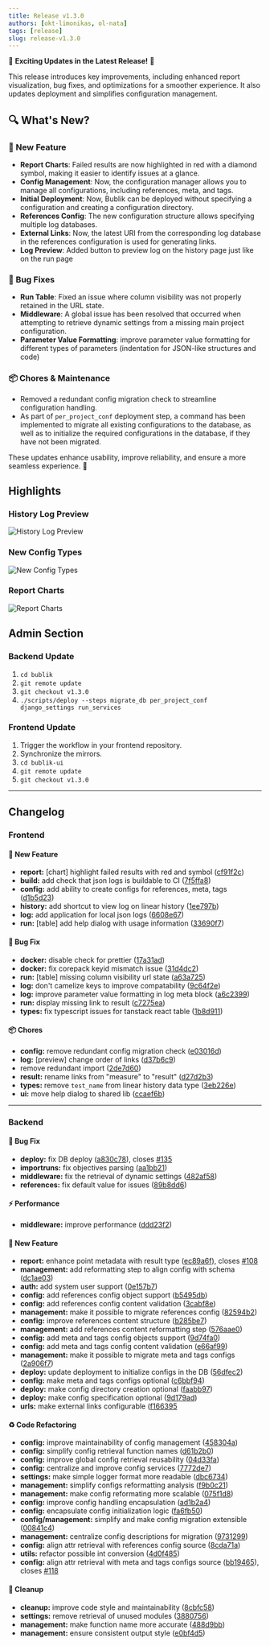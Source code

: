 ```yaml
---
title: Release v1.3.0
authors: [okt-limonikas, ol-nata]
tags: [release]
slug: release-v1.3.0
---
```


🎉 **Exciting Updates in the Latest Release!** 🎉

This release introduces key improvements, including enhanced report visualization, bug fixes, and optimizations for a smoother experience. It also updates deployment and simplifies configuration management.

## 🔍 What's New?

### 🚀 New Feature

- **Report Charts**: Failed results are now highlighted in red with a diamond symbol, making it easier to identify issues at a glance.
- **Config Management**: Now, the configuration manager allows you to manage all configurations, including references, meta, and tags.
- **Initial Deployment**: Now, Bublik can be deployed without specifying a configuration and creating a configuration directory.
- **References Config**: The new configuration structure allows specifying multiple log databases.
- **External Links**: Now, the latest URI from the corresponding log database in the references configuration is used for generating links.
- **Log Preview**: Added button to preview log on the history page just like on the run page

### 🐛 Bug Fixes

- **Run Table**: Fixed an issue where column visibility was not properly retained in the URL state.
- **Middleware**: A global issue has been resolved that occurred when attempting to retrieve dynamic settings from a missing main project configuration.
- **Parameter Value Formatting**: improve parameter value formatting for different types of parameters (indentation for JSON-like structures and code)

### 📦 Chores & Maintenance

- Removed a redundant config migration check to streamline configuration handling.
- As part of `per_project_conf` deployment step, a command has been implemented to migrate all existing configurations to the database, as well as to initialize the required configurations in the database, if they have not been migrated.

These updates enhance usability, improve reliability, and ensure a more seamless experience. 🚀

<!--truncate-->

## Highlights

### History Log Preview

![History Log Preview](./img/history-log-preview.webp)

### New Config Types

![New Config Types](./img/config-new-types.webp)

### Report Charts

![Report Charts](./img/report-chart.webp)

## Admin Section

### Backend Update

1. `cd bublik`
2. `git remote update`
3. `git checkout v1.3.0`
4. `./scripts/deploy --steps migrate_db per_project_conf django_settings run_services`

### Frontend Update

1. Trigger the workflow in your frontend repository.
2. Synchronize the mirrors.
3. `cd bublik-ui`
4. `git remote update`
5. `git checkout v1.3.0`

---

## Changelog

### Frontend

#### 🚀 New Feature

- **report:** [chart] highlight failed results with red and symbol ([cf91f2c](https://github.com/ts-factory/bublik-ui/commit/cf91f2c8e9b97e4201e37f2aa6a2d5b7b9922d5a))
- **build:** add check that json logs is buildable to CI ([7f5ffa8](https://github.com/ts-factory/bublik-ui/commit/7f5ffa8c5d5d7cf9f32536f8b3d6d1c109ab2c91))
- **config:** add ability to create configs for references, meta, tags ([d1b5d23](https://github.com/ts-factory/bublik-ui/commit/d1b5d23af5f01ccc652ef5bc799f396e3070bbcc))
- **history:** add shortcut to view log on linear history ([1ee797b](https://github.com/ts-factory/bublik-ui/commit/1ee797bf113a55cef4fd8f9371896a4ece72aa4f))
- **log:** add application for local json logs ([6608e67](https://github.com/ts-factory/bublik-ui/commit/6608e67946e01dcf947f0df2bd9d80086fe32264))
- **run:** [table] add help dialog with usage information ([33690f7](https://github.com/ts-factory/bublik-ui/commit/33690f7887a499a5132b46e452e674cbcd3dbc12))

#### 🐛 Bug Fix

- **docker:** disable check for prettier ([17a31ad](https://github.com/ts-factory/bublik-ui/commit/17a31adcb949c6e81fbf91c0f3acdbde2104f37c))
- **docker:** fix corepack keyid mismatch issue ([31d4dc2](https://github.com/ts-factory/bublik-ui/commit/31d4dc203c031eea0d3588cde9df9d3b45a7101b))
- **run:** [table] missing column visibility url state ([a63a725](https://github.com/ts-factory/bublik-ui/commit/a63a725f7bc1a97700e6b5d44ddae3a3f948e980))
- **log:** don't camelize keys to improve compatability ([9c64f2e](https://github.com/ts-factory/bublik-ui/commit/9c64f2ec3dad33ca3e407b24a3bcc37239d995bf))
- **log:** improve parameter value formatting in log meta block ([a6c2399](https://github.com/ts-factory/bublik-ui/commit/a6c2399c2003a821a6c7dd65701ed7a05b461e7d))
- **run:** display missing link to result ([c7275ea](https://github.com/ts-factory/bublik-ui/commit/c7275eaaea3ca008bbc72070324f3048bbc8e23b))
- **types:** fix typescript issues for tanstack react table ([1b8d911](https://github.com/ts-factory/bublik-ui/commit/1b8d911064afdba01d0c8ee228f0a891221b15eb))

#### 📦 Chores

- **config:** remove redundant config migration check ([e03016d](https://github.com/ts-factory/bublik-ui/commit/e03016d53b6a868b50fb26e52678526a9a70a200))
- **log:** [preview] change order of links ([d37b6c9](https://github.com/ts-factory/bublik-ui/commit/d37b6c9499697ab190fcd7935a0b2ebb70c7e713))
- remove redundant import ([2de7d60](https://github.com/ts-factory/bublik-ui/commit/2de7d60338f92d9e537a6ae94084eeb9a21bfa57))
- **result:** rename links from "measure" to "result" ([d27d2b3](https://github.com/ts-factory/bublik-ui/commit/d27d2b3c789c9f8270bc9111fc1a6230a283a87f))
- **types:** remove `test_name` from linear history data type ([3eb226e](https://github.com/ts-factory/bublik-ui/commit/3eb226ecffe606d3e344d248cc771ee79b2c50b5))
- **ui:** move help dialog to shared lib ([ccaef6b](https://github.com/ts-factory/bublik-ui/commit/ccaef6b27ba879e4fab1cdee2466446e776c40ec))

---

### Backend

#### 🐛 Bug Fix

- **deploy:** fix DB deploy ([a830c78](https://github.com/ts-factory/bublik/commit/a830c784b6d93745d1dc77c2e6db9ee6a6c28c91)), closes [#135](https://github.com/ts-factory/bublik/issues/135)
- **importruns:** fix objectives parsing ([aa1bb21](https://github.com/ts-factory/bublik/commit/aa1bb215665bcf9ede0a29477b0c3b647623f49e))
- **middleware:** fix the retrieval of dynamic settings ([482af58](https://github.com/ts-factory/bublik/commit/482af58943a0673e4144d97feb6e1907835d39c8))
- **references:** fix default value for issues ([89b8dd6](https://github.com/ts-factory/bublik/commit/89b8dd60b50441a58d3ba3556c4f1b59b1edb9d7))

#### ⚡ Performance

- **middleware:** improve performance ([ddd23f2](https://github.com/ts-factory/bublik/commit/ddd23f2f4a67207c2923e3ba0076d6cf778166d5))

#### 🚀 New Feature

- **report:** enhance point metadata with result type ([ec89a6f](https://github.com/ts-factory/bublik/commit/ec89a6f7969009cc5d9a3d8809f4f4203e933ab6)), closes [#108](https://github.com/ts-factory/bublik/issues/108)
- **management:** add reformatting step to align config with schema ([dc1ae03](https://github.com/ts-factory/bublik/commit/dc1ae033ed92e662b36d928d5b65c498344d8d37))
- **auth:** add system user support ([0e157b7](https://github.com/ts-factory/bublik/commit/0e157b788d81502700ca2e86580c8691a8de57bc))
- **config:** add references config object support ([b5495db](https://github.com/ts-factory/bublik/commit/b5495db6f93af8405fb7092fe67d85e94f31fbbf))
- **config:** add references config content validation ([3cabf8e](https://github.com/ts-factory/bublik/commit/3cabf8e2d3fda8b97dd377d40564e0940271e9a6))
- **management:** make it possible to migrate references config ([82594b2](https://github.com/ts-factory/bublik/commit/82594b2c16098340135522e68b6d80280b1b3aed))
- **config:** improve references content structure ([b285be7](https://github.com/ts-factory/bublik/commit/b285be7cc0cbb4e7466d2c0d6177ba42fd7280ff))
- **management:** add references content reformatting step ([576aae0](https://github.com/ts-factory/bublik/commit/576aae090aa13f7381bb441c778f4d38856a0e82))
- **config:** add meta and tags config objects support ([9d74fa0](https://github.com/ts-factory/bublik/commit/9d74fa06ea88d05d9d5679abe107ac3de332b4ff))
- **config:** add meta and tags config content validation ([e66af99](https://github.com/ts-factory/bublik/commit/e66af99e1809fd249b7bc16945df71491fe7f551))
- **management:** make it possible to migrate meta and tags configs ([2a906f7](https://github.com/ts-factory/bublik/commit/2a906f72760cc2167f4d8ba64aae3e03159ac2ee))
- **deploy:** update deployment to initialize configs in the DB ([56dfec2](https://github.com/ts-factory/bublik/commit/56dfec2863ba3c7a0ff709f25f7383e328b962c1))
- **config:** make meta and tags configs optional ([c6bbf94](https://github.com/ts-factory/bublik/commit/c6bbf9463bfdb8c18f4b16c6b37c92d5ffae31c4))
- **deploy:** make config directory creation optional ([faabb97](https://github.com/ts-factory/bublik/commit/faabb974569fbceeb2835bb58509f490377279c8))
- **deploy:** make config specification optional ([9d179ad](https://github.com/ts-factory/bublik/commit/9d179adbd87db5e28bb383e7157153b1119dcc43))
- **urls:** make external links configurable ([f166395](https://github.com/ts-factory/bublik/commit/f1663959735b8780828bb2254c98f58f43f2afeb)

#### ♻️ Code Refactoring

- **config:** improve maintainability of config management ([458304a](https://github.com/ts-factory/bublik/commit/458304a65a1531d3b29272644d91ca6ff0d422a4))
- **config:** simplify config retrieval function names ([d61b2b0](https://github.com/ts-factory/bublik/commit/d61b2b0522c1a25ab21fee9f93f55eeee0c4224c))
- **config:** improve global config retrieval reusability ([04d33fa](https://github.com/ts-factory/bublik/commit/04d33fa6280e11cbb48daa74e1def1fdb0a86571))
- **config:** centralize and improve config services ([7772de7](https://github.com/ts-factory/bublik/commit/7772de7263917acbd303472fae00c8c43971ffeb))
- **settings:** make simple logger format more readable ([dbc6734](https://github.com/ts-factory/bublik/commit/dbc6734219f18985d970b16cffa4208725835751))
- **management:** simplify configs reformatting analysis ([f9b0c21](https://github.com/ts-factory/bublik/commit/f9b0c21eff58df09bf7146c05fa9eea042a88b8c))
- **management:** make config reformating more scalable ([075f1d8](https://github.com/ts-factory/bublik/commit/075f1d80717ab517d539d60e4aabc5bfdcdf5d5a))
- **config:** improve config handling encapsulation ([ad1b2a4](https://github.com/ts-factory/bublik/commit/ad1b2a438d88fb20bd6ceb78b1c4f650812dd416))
- **config:** encapsulate config initialization logic ([fa6fb50](https://github.com/ts-factory/bublik/commit/fa6fb50785786efdc082b0ae13294b82d442a641))
- **config/management:** simplify and make config migration extensible ([00841c4](https://github.com/ts-factory/bublik/commit/00841c486dc506dd12c934d97fa7ba95f4b9fb8c))
- **management:** centralize config descriptions for migration ([9731299](https://github.com/ts-factory/bublik/commit/973129968ac4e94420f4080532d8851f015536d1))
- **config:** align attr retrieval with references config source ([8cda71a](https://github.com/ts-factory/bublik/commit/8cda71a84de7a9c4f8e6fd50ce5d6c4057ab29c2))
- **utils:** refactor possible int conversion ([4d0f485](https://github.com/ts-factory/bublik/commit/4d0f48592b2b62b18d6eba8872bf04fd0729a6b4))
- **config:** align attr retrieval with meta and tags configs source ([bb19465](https://github.com/ts-factory/bublik/commit/bb1946529cb2fc39f2081f241308490588ba076b)), closes [#118](https://github.com/ts-factory/bublik/issues/118)

#### 🧹 Cleanup

- **cleanup:** improve code style and maintainability ([8cbfc58](https://github.com/ts-factory/bublik/commit/8cbfc58d01d1e7ff5790b22279fd1fcf39c727a5))
- **settings:** remove retrieval of unused modules ([3880756](https://github.com/ts-factory/bublik/commit/3880756b15436efbb241cae0c9032206f97637d2))
- **management:** make function name more accurate ([488d9bb](https://github.com/ts-factory/bublik/commit/488d9bbb99024247dfe2f8412c182b9d5e806983))
- **management:** ensure consistent output style ([e0bf4d5](https://github.com/ts-factory/bublik/commit/e0bf4d50647750c575d78c92b9628381e1e6d9e8))
